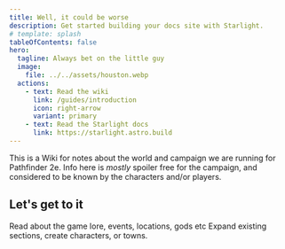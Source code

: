 ```yaml
---
title: Well, it could be worse
description: Get started building your docs site with Starlight.
# template: splash
tableOfContents: false
hero:
  tagline: Always bet on the little guy
  image:
    file: ../../assets/houston.webp
  actions:
    - text: Read the wiki
      link: /guides/introduction
      icon: right-arrow
      variant: primary
    - text: Read the Starlight docs
      link: https://starlight.astro.build
---
```


This is a Wiki for notes about the world and campaign we are running for Pathfinder 2e. Info here is _mostly_ spoiler free for the campaign, and considered to be known by the characters and/or players.

## Let's get to it

<CardGrid>
	<Card title="Existing Lore" icon="open-book">
		Read about the game lore, events, locations, gods etc
	</Card>
	<Card title="Create new pages" icon="add-document">
		Expand existing sections, create characters, or towns.
	</Card>
</CardGrid>

<LinkCard
  title="Group intro"
  description="What we do here, and more about the sessions."
  href="/guides/introduction"
/>
